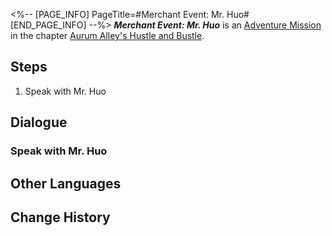 <%-- [PAGE_INFO]
PageTitle=#Merchant Event: Mr. Huo#
[END_PAGE_INFO] --%>
{{Stub|Dialogue, characters, and location(s)}}
{{Mission Infobox
|id            = 8003241
|title         = 
|image         = Mission Merchant Event: Mr. Huo.png
|type          = Adventure
|event_name    = 
|chapter       = Aurum Alley's Hustle and Bustle
|requirements  = [[Adventure Mission]] ''[[Merchant Event: Mr. Huo]]'' completed
|summary       = <!--official mission summary from Fate's Atlas-->
|characters    = <!--characters that appear in this mission-->
|startLocation = <!--location as it intially appears on the mission screen-->
|world         = <!--i.e. Penacony-->
|area          = <!--i.e. A Child's Dream-->
|prev          = 
|next          = 
|exp           = 
|credits       = 20000
|stellarJade   = 
|other         = {{Card List|Traveler's Guide*2|delim=;}}
}}
'''''Merchant Event: Mr. Huo''''' is an [[Adventure Mission]] in the chapter [[Aurum Alley's Hustle and Bustle]].

==Steps==
# Speak with Mr. Huo

<!--
==Gameplay Notes==

--><!--
==Trial Character==

-->
==Dialogue==
{{Stub Dialogue}}
===Speak with Mr. Huo===
{{Mission Description|type=adventure|location=<!--to be added-->|In order to revitalize Aurum Alley, the merchant guild aims to fully utilize the docks' logistics capacity and establish close collaborations with the stores in the alley.<br />The guild has sent you to persuade Mr. Huo to establish a partnership with the guild. However, Mr. Huo has encountered some troubles at the moment...}}
{{Dialogue Start}}
:{{tx}}
{{Dialogue End}}

==Other Languages==
{{Other Languages
|en   = Merchant Event: Mr. Huo
|zhs  = 商铺事件•霍三哥
|zht  = 商鋪事件•霍三哥
|ja   = 店舗イベント・霍三兄
|ko   = 상점 사건•곽세찌
|es   = Evento de tienda: Sr. Huo
|fr   = Événement de magasin : Monsieur Huo
|ru   = Событие магазина: Господин Хо
|th   = อิเวนต์ร้านค้า: คุณ Huo
|vi   = Sự Kiện Cửa Tiệm - Anh Huo
|de   = Händlerereignis: Herr Huo
|id   = Event Toko: Tuan Huo
|pt   = Evento de Comerciante: Sr. Huo
}}

==Change History==
{{Change History|1.3}}

